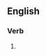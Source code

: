 ==English==

===Verb===
{{head|en|present participle}}

# {{present participle of|deskill|lang=en|nocat=1}}